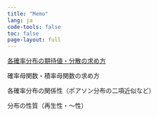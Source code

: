 ```yaml
---
title: "Memo"
lang: ja
code-tools: false
toc: false
page-layout: full
---
```



::: {.content-hidden when-format="html"}

[各確率分布の期待値・分散の求め方](/memo/1.html)

確率母関数・積率母関数の求め方

各確率分布の関係性（ポアソン分布の二項近似など）

分布の性質（再生性・〜性）
:::

